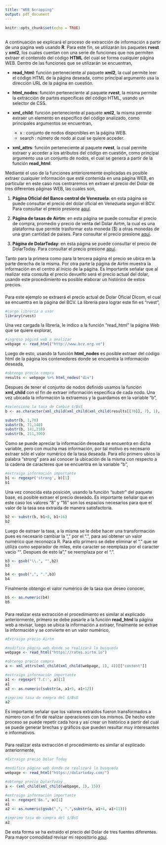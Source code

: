 ```yaml
---
title: "WEB Scrapping"
output: pdf_document
---
```


```r
knitr::opts_chunk$set(echo = TRUE)
```

## \textcolor{blue}{Extraer información a partir de una página WEB}

A continuación se explicará el proceso de extracción de información a partir de una pagína web usando **R**. Para este fin, se utilizarán los paquetes **rvest** y **xml2**, los cuales cuentan con una serie de funciones que nos permiten extraer el contenido del código **HTML** del cual se forma cualquier página WEB. Dentro de las funciones que se utilizarán se encuentran,

* **read_html**: función perteneciente al paquete **xml2**, la cual permite leer el código HTML de la página deseada, como principal argumento usa la dirección URL de la página en cuestión.

* **html_nodes**: función perteneciente al paquete **rvest**, la misma permite la extracción de partes específicas del código HTML, usando un selector de CSS.

* **xml_child**: función perteneciente al paquete **xml2**, la misma permite extraer un elemento en específico del código analizado, como principales argumentos se encuentran,

  * x : conjunto de nodos disponibles en la página WEB.
  * search : número de nodo al cual se quiere acceder.

* **xml_attrs**: función perteneciente al paquete **rvest**, la cual permite extraer y acceder a los atributos del código en cuestión, como principal argumento usa un conjunto de nodos, el cual se genera a partir de la función **read_html**.

Mediante el uso de la funciones anterioremente explicadas es posible extraer cualquier información que esté contenida en una página WEB, en particular en este caso nos centraremos en extraer el precio del Dolar de tres diferentes páginas WEB, las cuales son,

1) **Página Oficial del Banco central de Venezuela**: en esta página se puede consultar el precio del dolar oficial en Venezuela según el BCV. Para consultar el precio presione [aquí](http://www.bcv.org.ve).

2) **Página de tasas de Airtm**: en esta página se puede consultar el precio de compra, promedio y precio de venta del Dolar Airtm, la cual es una plataforma que permite trasformar esta moneda ($) a otras monedas de una gran cantidad de paises. Para consultar el precio presione [aquí](https://rates.airtm.io). 

3) **Página de DolarToday**: en esta página se puede consultar el precio de DolarToday. Para consultar el precio presione [aquí](https://dolartoday.com/). 

Tanto para la primera como para la tercera página el precio se ubica en la parte derecha de la misma. Por otra parte la página de Airtm muestra la información en el centro al inicio de la página. Es importante señalar que al realizar esta consulta el precio devuelto será el precio actual del dolar, usando este procedimiento es posible elaborar un histórico de estos precios.

### \textcolor{blue}{Extraer precio Dolar Dicom}

Para este ejemplo se extraerá el precio actual de Dolar Oficial Dicom, el cual se encuentra en la página del BCV. La librería para lograr este fin es "rvest",

```r
#cargo librería a usar
library(rvest)

```

Una vez cargada la librería, le indico a la función "read_html" la página Web que se quiere explorar,

```r
#ingreso página web a analizar
webpage <- read_html("http://www.bcv.org.ve")

```

Luego de esto, usando la función **html_nodes** es posible extraer del código html de la página los contenedores donde se encuentra la información deseada,

```r
#obtengo precio compra 
results <- webpage %>% html_nodes("div")
```

Despues de tener el conjunto de nodos definido usamos la función **xml_child** con el fin de extraer información específica de cada nodo. Una vez ubicada la información la extraemos y la guardamos en la variable "b",

```r
#selecciono la tasa de Cambio $/BsS
b <- as.character(xml_child(xml_child(xml_child(results[[70]], 7), 1), 1))

substr(b, 1,70)
substr(b, 71,140)
substr(b, 141,210)
substr(b, 211,300)

```

Como se puede apreciar la información deseada se encuentra en dicha variable, pero con mucha mas información, por tal motivo es necesario extraer sólo el valor numérico de la tasa deseada. Para ello primero ubico la palabra "strong" para así conocer la ubicación de la misma con respecto a la cadena de caracteres que se encuentra en la variable "b",

```r
#extraigo información importante
b1 <- regexpr('strong', b)[1]
b1
```

Una vez conocida esta posición, usando la función "substr" del paquete base, es posible extraer el precio deseado. Es importante señalar que en este caso los valores "8" y "16" son los espacios necesarios para que el valor de la tasa sea extraida de manera satisfactoria.


```r
b2 <- substr(b, b1+8, b1+16)
b2
```

Luego de estraer la tasa, a la misma se le debe hacer una transformación pues es necesario cambiar la "," por el ".", para así obtener un valor numérico que reconozca R. Para ello primero se debe eliminar el "." que se utiliza como separador de miles, este caracter se reemplaza por el caracter vacio "". Despues de esto la "," se reemplaza por el ".".


```r
b3 <- gsub("\\.", "",b2)
b3
```

```r
b4 <- gsub(",", ".",b3)
b4
```

Finalmente obtengo el valor numérico de la tasa que deseo conocer,

```r
b5 <- as.numeric(b4)
b5
```

### \textcolor{blue}{Extraer precio Dolar Airtm}

Para realizar esta extracción el procedimiento es similar al explicado anteriormente, primero se debe pasarle a la función **read_html** la página web a revisar, luego se ubica la información a extraer, finalmente se extrae la información y se convierte en un valor numérico,

```r
#Extraigo precio Airtm

#modifico página web donde se realizará la busqueda
webpage <- read_html("https://rates.airtm.io")

#obtengo precio compra 
a <- xml_attrs(xml_child(xml_child(webpage, 1), 4))[["content"]]

#extraigo información importante
a1 <- regexpr('T.C:', a)[1]
a1
a2 <- as.numeric(substr(a, a1+5, a1+12))

#imprimo tasa de compra del $/BsS
a2
```

Es importante señalar que los valores extraidos fueron transformados a número con el fin de realizar operaciones con los mismos. De hecho este proceso se puede repetir cada hora y así crear un histórico a partir del cual se puede generar brechas y gráficos que pueden resultar muy interesantes e informativos.


### \textcolor{blue}{Extraer precio Dolar Today}

Para realizar esta extracción el procedimiento es similar al explicado anteriormente, 

```r
#Extraigo precio Dolar Today

#modifico página web donde se realizará la busqueda
webpage <- read_html("https://dolartoday.com/")

#obtengo precio DolarToday 
a <- (xml_child(xml_child(webpage, 1), 15))

#extraigo información importante
a1 <- regexpr('Bs.', a)[1]
a1
a2 <- as.numeric(gsub(",", ".",substr(a, a1+4, a1+11)))

#imprimo tasa de compra del $/BsS
a2
```


De esta forma se ha extraido el precio del Dolar de tres fuentes diferentes. Para mayor comodidad revisar mi repositorio [aquí](https://github.com/Fr3ddy1/Web-scrapping-en-R).